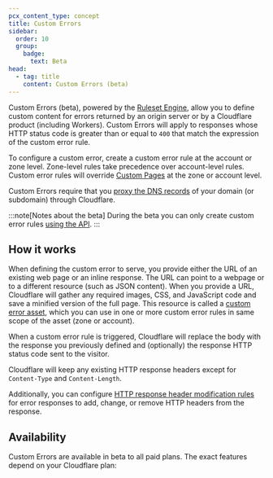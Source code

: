 ```yaml
---
pcx_content_type: concept
title: Custom Errors
sidebar:
  order: 10
  group:
    badge:
      text: Beta
head:
  - tag: title
    content: Custom Errors (beta)
---
```



Custom Errors (beta), powered by the [Ruleset Engine](/ruleset-engine/), allow you to define custom content for errors returned by an origin server or by a Cloudflare product (including Workers). Custom Errors will apply to responses whose HTTP status code is greater than or equal to `400` that match the expression of the custom error rule.

To configure a custom error, create a custom error rule at the account or zone level. Zone-level rules take precedence over account-level rules. Custom error rules will override [Custom Pages](/support/more-dashboard-apps/cloudflare-custom-pages/configuring-custom-pages-error-and-challenge/) at the zone or account level.

Custom Errors require that you [proxy the DNS records](/dns/proxy-status/) of your domain (or subdomain) through Cloudflare.

:::note[Notes about the beta]
During the beta you can only create custom error rules [using the API](/rules/custom-errors/create-api/).
:::

## How it works

When defining the custom error to serve, you provide either the URL of an existing web page or an inline response. The URL can point to a webpage or to a different resource (such as JSON content). When you provide a URL, Cloudflare will gather any required images, CSS, and JavaScript code and save a minified version of the full page. This resource is called a [custom error asset](/rules/custom-errors/parameters/#custom-error-assets), which you can use in one or more custom error rules in same scope of the asset (zone or account).

When a custom error rule is triggered, Cloudflare will replace the body with the response you previously defined and (optionally) the response HTTP status code sent to the visitor.

Cloudflare will keep any existing HTTP response headers except for `Content-Type` and `Content-Length`.

Additionally, you can configure [HTTP response header modification rules](/rules/transform/response-header-modification/) for error responses to add, change, or remove HTTP headers from the response.

## Availability

Custom Errors are available in beta to all paid plans. The exact features depend on your Cloudflare plan:

<Render file="rules-new-limits" />

<FeatureTable id="rules.custom_errors" />
